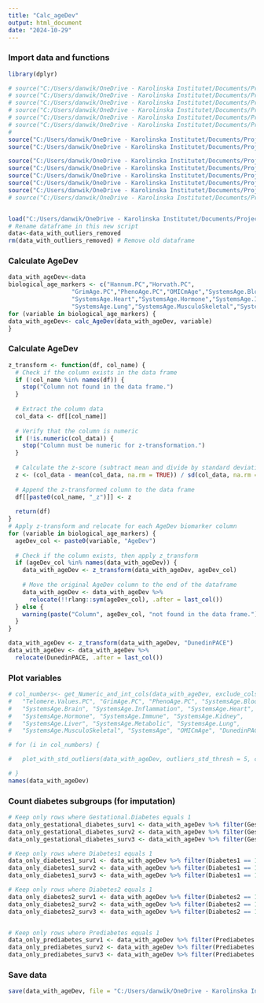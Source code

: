 ```yaml
---
title: "Calc_ageDev"
output: html_document
date: "2024-10-29"
---
```


### Import data and functions
```r
library(dplyr)

# source("C:/Users/danwik/OneDrive - Karolinska Institutet/Documents/Project 2 - Vscode/Program/remove_other().R")
# source("C:/Users/danwik/OneDrive - Karolinska Institutet/Documents/Project 2 - Vscode/Program/logical_to_numeric().R")
# source("C:/Users/danwik/OneDrive - Karolinska Institutet/Documents/Project 2 - Vscode/Program/convert_to_factors().R")
# source("C:/Users/danwik/OneDrive - Karolinska Institutet/Documents/Project 2 - Vscode/Program/convert_yes_no_to_logical().R")
# source("C:/Users/danwik/OneDrive - Karolinska Institutet/Documents/Project 2 - Vscode/Program/convert_to_binary().R")
# source("C:/Users/danwik/OneDrive - Karolinska Institutet/Documents/Project 2 - Vscode/Program/char_cols_to_factors().R")
# 
source("C:/Users/danwik/OneDrive - Karolinska Institutet/Documents/Project 2 - Vscode/Program/calc_AgeDev().R")
source("C:/Users/danwik/OneDrive - Karolinska Institutet/Documents/Project 2 - Vscode/Program/z_transform().R")

source("C:/Users/danwik/OneDrive - Karolinska Institutet/Documents/Project 2 - Vscode/Program/count_outliers().R")
source("C:/Users/danwik/OneDrive - Karolinska Institutet/Documents/Project 2 - Vscode/Program/get_Numeric_and_int_cols().R")
source("C:/Users/danwik/OneDrive - Karolinska Institutet/Documents/Project 2 - Vscode/Program/plot_with_std_outliers().R")
source("C:/Users/danwik/OneDrive - Karolinska Institutet/Documents/Project 2 - Vscode/Program/replace_zero_negatives().R")
source("C:/Users/danwik/OneDrive - Karolinska Institutet/Documents/Project 2 - Vscode/Program/count_zero_and_negatives().R")
# source("C:/Users/danwik/OneDrive - Karolinska Institutet/Documents/Project 2 - Vscode/Program/replace_zero_negatives().R")


load("C:/Users/danwik/OneDrive - Karolinska Institutet/Documents/Project 2 - Vscode/Output/data_after_step3")
# Rename dataframe in this new script
data<-data_with_outliers_removed
rm(data_with_outliers_removed) # Remove old dataframe
```



### Calculate AgeDev
```r
data_with_ageDev<-data
biological_age_markers <- c("Hannum.PC","Horvath.PC",
                  "GrimAge.PC","PhenoAge.PC","OMICmAge","SystemsAge.Blood","SystemsAge.Brain","SystemsAge.Inflammation",
                  "SystemsAge.Heart","SystemsAge.Hormone","SystemsAge.Immune","SystemsAge.Kidney","SystemsAge.Liver","SystemsAge.Metabolic",
                  "SystemsAge.Lung","SystemsAge.MusculoSkeletal","SystemsAge")
for (variable in biological_age_markers) {
data_with_ageDev<- calc_AgeDev(data_with_ageDev, variable)
}

```

### Calculate AgeDev
```r
z_transform <- function(df, col_name) {
  # Check if the column exists in the data frame
  if (!col_name %in% names(df)) {
    stop("Column not found in the data frame.")
  }
  
  # Extract the column data
  col_data <- df[[col_name]]
  
  # Verify that the column is numeric
  if (!is.numeric(col_data)) {
    stop("Column must be numeric for z-transformation.")
  }
  
  # Calculate the z-score (subtract mean and divide by standard deviation)
  z <- (col_data - mean(col_data, na.rm = TRUE)) / sd(col_data, na.rm = TRUE)
  
  # Append the z-transformed column to the data frame
  df[[paste0(col_name, "_z")]] <- z
  
  return(df)
}
# Apply z-transform and relocate for each AgeDev biomarker column
for (variable in biological_age_markers) {
  ageDev_col <- paste0(variable, "AgeDev")
  
  # Check if the column exists, then apply z_transform
  if (ageDev_col %in% names(data_with_ageDev)) {
    data_with_ageDev <- z_transform(data_with_ageDev, ageDev_col)
    
    # Move the original AgeDev column to the end of the dataframe
    data_with_ageDev <- data_with_ageDev %>%
      relocate(!!rlang::sym(ageDev_col), .after = last_col())
  } else {
    warning(paste("Column", ageDev_col, "not found in the data frame."))
  }
}

data_with_ageDev <- z_transform(data_with_ageDev, "DunedinPACE")
data_with_ageDev <- data_with_ageDev %>%
  relocate(DunedinPACE, .after = last_col())
```

### Plot variables
```r
# col_numbers<- get_Numeric_and_int_cols(data_with_ageDev, exclude_cols= c("Patient.ID", "PID", "survey_version", "Array", "Collection.Date", "Decimal.Chronological.Age", "Hannum.PC", "Horvath.PC",
#   "Telomere.Values.PC", "GrimAge.PC", "PhenoAge.PC", "SystemsAge.Blood",
#   "SystemsAge.Brain", "SystemsAge.Inflammation", "SystemsAge.Heart",
#   "SystemsAge.Hormone", "SystemsAge.Immune", "SystemsAge.Kidney",
#   "SystemsAge.Liver", "SystemsAge.Metabolic", "SystemsAge.Lung",
#   "SystemsAge.MusculoSkeletal", "SystemsAge", "OMICmAge", "DunedinPACE"))

# for (i in col_numbers) {

#   plot_with_std_outliers(data_with_ageDev, outliers_std_thresh = 5, col_num = i)

# }
names(data_with_ageDev)

```


### Count diabetes subgroups (for imputation)
```r
# Keep only rows where Gestational.Diabetes equals 1
data_only_gestational_diabetes_surv1 <- data_with_ageDev %>% filter(Gestational.Diabetes == 1 & survey_version == 1)# Keep rows where both conditions are true
data_only_gestational_diabetes_surv2 <- data_with_ageDev %>% filter(Gestational.Diabetes == 1 & survey_version == 2)# Keep rows where both conditions are true
data_only_gestational_diabetes_surv3 <- data_with_ageDev %>% filter(Gestational.Diabetes == 1 & survey_version == 3)# Keep rows where both conditions are true

# Keep only rows where Diabetes1 equals 1
data_only_diabetes1_surv1 <- data_with_ageDev %>% filter(Diabetes1 == 1 & survey_version == 1)# Keep rows where both conditions are true
data_only_diabetes1_surv2 <- data_with_ageDev %>% filter(Diabetes1 == 1 & survey_version == 2)# Keep rows where both conditions are true
data_only_diabetes1_surv3 <- data_with_ageDev %>% filter(Diabetes1 == 1 & survey_version == 3)# Keep rows where both conditions are true

# Keep only rows where Diabetes2 equals 1
data_only_diabetes2_surv1 <- data_with_ageDev %>% filter(Diabetes2 == 1 & survey_version == 1)# Keep rows where both conditions are true
data_only_diabetes2_surv2 <- data_with_ageDev %>% filter(Diabetes2 == 1 & survey_version == 2)# Keep rows where both conditions are true
data_only_diabetes2_surv3 <- data_with_ageDev %>% filter(Diabetes2 == 1 & survey_version == 3)# Keep rows where both conditions are true


# Keep only rows where Prediabetes equals 1
data_only_prediabetes_surv1 <- data_with_ageDev %>% filter(Prediabetes == 1 & survey_version == 1)# Keep rows where both conditions are true
data_only_prediabetes_surv2 <- data_with_ageDev %>% filter(Prediabetes == 1 & survey_version == 2)# Keep rows where both conditions are true
data_only_prediabetes_surv3 <- data_with_ageDev %>% filter(Prediabetes == 1 & survey_version == 3)# Keep rows where both conditions are true


```


### Save data
```r
save(data_with_ageDev, file = "C:/Users/danwik/OneDrive - Karolinska Institutet/Documents/Project 2 - Vscode/Output/data_after_step4")

```

